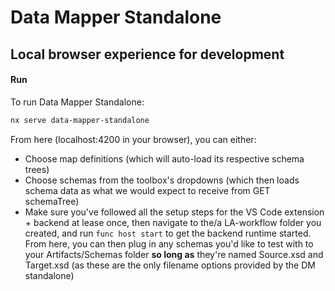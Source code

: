 
<Meta title="Docs/Data Mapper/Standalone" />

# Data Mapper Standalone

## Local browser experience for development

#### Run

To run Data Mapper Standalone:

```bash
nx serve data-mapper-standalone
```

From here (localhost:4200 in your browser), you can either:

- Choose map definitions (which will auto-load its respective schema trees)
- Choose schemas from the toolbox's dropdowns (which then loads schema data
  as what we would expect to receive from GET schemaTree)
- Make sure you've followed all the setup steps for the VS Code extension + backend
  at lease once, then navigate to the/a LA-workflow folder you created, and run
  `func host start` to get the backend runtime started. From here, you can then plug in
  any schemas you'd like to test with to your Artifacts/Schemas folder **so long as** they're
  named Source.xsd and Target.xsd (as these are the only filename options provided by the DM standalone)
